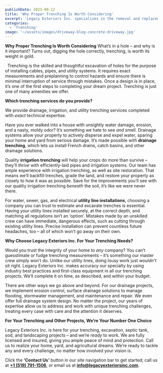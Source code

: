 ```yaml
---
publishDate: 2023-09-12
title: 'Why Proper Trenching Is Worth Considering'
excerpt: 'Legacy Exteriors Inc. specializes in the removal and replacement of both concrete and gravel driveways, providing services such as installation, resurfacing, and environmentally friendly waste disposal. With our experienced team and heavy-duty equipment, we handle every step of the process efficiently, saving you time and stress. For reliable driveway services, contact Legacy Exteriors Inc. today.'
categories:
  - 'Trenching'
image: '~/assets/images/driveway-blog-concrete-driveway.jpg'
---
```


**Why Proper Trenching Is Worth Considering**
What’s in a hole – and why is it important? Turns out, digging the hole correctly, trenching, is worth its weight in gold.

 
Trenching is the skilled and thoughtful excavation of holes for the purpose of installing cables, pipes, and utility systems. It requires exact measurements and preplanning to control hazards and ensure there is minimal interruption of service through mistakes. Once a design is in place, it’s one of the first steps to completing your dream project. Trenching is just one of many amenities we offer.

**Which trenching services do you provide?**

We provide drainage, irrigation, and utility trenching services completed with _exact_ technical expertise.

Have you ever walked into a house with unsightly water damage, erosion, and a nasty, moldy odor? It’s something we hate to see _and_ smell. Drainage systems allow your property to actively disperse and expel water, sparing your home and yard from serious damage. It’s made possible with **drainage trenching**, which lets us install French drains, catch basins, and other drainage solutions.

Quality **irrigation trenching** will help your crops do more than survive – they’ll _thrive_ with efficiently-laid pipes and irrigation systems. Our team has ample experience with irrigation trenching, as well as site restoration. That means we’ll backfill trenches, grade the land, and restore your property as closely to how it was as possible. Save for the improvements you’ll see with our quality irrigation trenching _beneath_ the soil, it’s like we were never there.

For water, sewer, gas, and electrical **utility line installations**, choosing a company you can trust to estimate and excavate trenches is essential. Having your utility lines installed securely, at the correct depth, and matching all regulations isn’t an ‘option’. Mistakes made by an unskilled crew can have immediate, dangerous effects, such as cutting through existing utility lines. Precise installation can prevent countless future headaches, too – all of which won’t go away on their own.

**Why Choose Legacy Exteriors Inc. For Your Trenching Needs?**

Would you trust the integrity of your home to _any_ company? You can’t guesstimate or fudge trenching measurements – it’s something our master crew simply won’t do. Unlike our utility lines, doing lousy work just _wouldn’t_ sit right. Legacy Exteriors Inc. makes accuracy _our_ specialty by using industry best practices and first-class equipment in all our trenching projects. We’ll complete it on time, as described, and within your budget.

There are other ways we go above and beyond. For our drainage projects, we implement erosion control, surface drainage solutions to manage flooding, stormwater management, and maintenance and repair. We even offer full drainage system design. No matter the project, our years of expertise allow us to address and work with unique trenching challenges, treating every case with care and the attention it deserves.

**For Your Trenching and Other Projects, We’re Your Number One Choice**

Legacy Exteriors Inc. is here for your trenching, excavation, septic tank, sod, and landscaping projects – and we’re _ready_ to work. We are fully licensed and insured, giving you ample peace of mind and protection. Call us to realize your home, yard, and agricultural dreams. We’re ready to tackle any and every challenge, no matter how involved your vision is.

Click the **‘Contact Us’** button in our site navigation bar to get started; call us at [**+1 (519) 791-1506**](tel:5197911506), or email us at [**info@legacyexteriorsinc.com**](mailto:info@legacyexteriorsinc.com).
